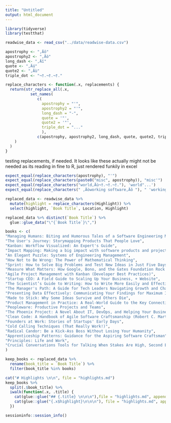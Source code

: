 ```yaml
---
title: "Untitled"
output: html_document
---
```



```r
library(tidyverse)
library(testthat)
```

```r
readwise_data <- read_csv("../data/readwise-data.csv")
```

```r
apostrophy <- "‚Äô"
apostrophy2 <- "‚Äò"
long_dash <- "‚Äî"
quote <- "‚Äú"
quote2 <- "‚Äù"
triple_dot <- "¬†.¬†.¬†."
```

```r
replace_characters <- function(.x, replacements) {
  return(str_replace_all(.x, 
           set_names(
              c(
                apostrophy = "'",
                apostrophy2 = "'",
                long_dash = "-",
                quote = '"',
                quote2 = '"',
                triple_dot = "..."
                ), 
              c(apostrophy, apostrophy2, long_dash, quote, quote2, triple_dot))
    )
  )
}
```

testing replacements, if needed. It looks like these actually
might not be needed as its reading in fine to R, just rendered funkily in excel

```r
expect_equal(replace_characters(apostrophy), "'")
expect_equal(replace_characters(paste0("misc", apostrophy)), "misc'")
expect_equal(replace_characters("world‚Äù¬†.¬†.¬†."), 'world"...')
expect_equal(replace_characters(" ‚Äòworking software‚Äô "), " 'working software' ")
```

```r
replaced_data <- readwise_data %>%
  mutate(highlight = replace_characters(Highlight)) %>%
  select(highlight, `Book Title`, Location, Highlight)
```

```r
replaced_data %>% distinct(`Book Title`) %>%
  glue::glue_data("\"{`Book Title`}\",")
```

```r
books <- c(
"Managing Humans: Biting and Humorous Tales of a Software Engineering Manager",
"The User's Journey: Storymapping Products That People Love",
"Kanban: Workflow Visualized: An Expert's Guide",
"Impact Mapping: Making a big impact with software products and projects",
"An Elegant Puzzle: Systems of Engineering Management",
"How Not to Be Wrong: The Power of Mathematical Thinking",
"Sprint: How to Solve Big Problems and Test New Ideas in Just Five Days",
"Measure What Matters: How Google, Bono, and the Gates Foundation Rock the World with OKRs",
"Agile Project Management with Kanban (Developer Best Practices)",
"Startup CEO: A Field Guide to Scaling Up Your Business, + Website",
"The Scientist’s Guide to Writing: How to Write More Easily and Effectively throughout Your Scientific Career",
"The Manager's Path: A Guide for Tech Leaders Navigating Growth and Change",
"Presenting Data Effectively: Communicating Your Findings for Maximum Impact",
"Made to Stick: Why Some Ideas Survive and Others Die",
"Product Management in Practice: A Real-World Guide to the Key Connective Role of the 21st Century",
"Peopleware: Productive Projects and Teams",
"The Phoenix Project: A Novel About IT, DevOps, and Helping Your Business Win",
"Clean Code: A Handbook of Agile Software Craftsmanship (Robert C. Martin Series)",
"Founders at Work: Stories of Startups' Early Days",
"Cold Calling Techniques (That Really Work!)",
"Radical Candor: Be a Kick-Ass Boss Without Losing Your Humanity",
"Apprenticeship Patterns: Guidance for the Aspiring Software Craftsman",
"Principles: Life and Work",
"Crucial Conversations Tools for Talking When Stakes Are High, Second Edition (Business Books)"
)
```


```r
keep_books <- replaced_data %>%
  rename(book_title = `Book Title`) %>%
  filter(book_title %in% books) 
```

```r
cat("# Highlights \n\n", file = "highlights.md")
keep_books %>%
  split(.$book_title) %>%
  iwalk(function(.x, .title) {
    cat(glue::glue("## {.title} \n\n\n"),file = "highlights.md", append = TRUE)
    cat(glue::glue("{.x$highlight}\n\n\n"), file = "highlights.md", append = TRUE)
  })
```

```r
sessioninfo::session_info()
```


